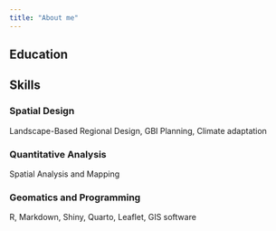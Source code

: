 ---
title: "About me"
---

## Education

## Skills

### Spatial Design
Landscape-Based Regional Design, GBI Planning, Climate adaptation

### Quantitative Analysis
Spatial Analysis and Mapping

### Geomatics and Programming
R, Markdown, Shiny, Quarto, Leaflet, GIS software
